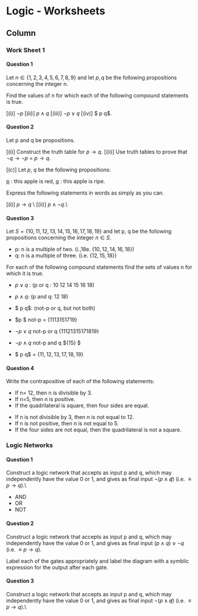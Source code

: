 
Logic - Worksheets {data-navmenu="Section 2"}
==================================

Column {.tabset}
-----------------------------



### Work Sheet 1


#### Question 1

Let $n \in \{1,2,3,4,5,6,7, 8 ,9\}$ and let $p,q$ be the following propositions concerning the integer n.


[p]: $n$ is even
[q]: $n < 5$.


Find the values of n for which each of the following compound statements is
true.

[(i)] $\neg p$
[(ii)] $p \wedge q$
[(iii)] $\neg p \vee q$
[(iv)] $ p \otimes q$.


#### Question 2

Let p and q be propositions.

[(i)]  Construct the truth table for $p \rightarrow q$. 
[(ii)] Use truth tables to prove that $\neg q \rightarrow \neg p$ = $p \rightarrow q$. 

[(c)] Let $p$, $q$ be the following propositions:

[p] : this apple is red, 
[q] : this apple is ripe. 


Express the following statements in words as simply as you can. 

[(i)] $p \rightarrow q$ \\
[(ii)] $p \wedge \neg q$.\\



#### Question 3 

Let $S = \{10,11,12,13,14,15,16,17,18,19\}$ and let p, q be the following propositions concerning the integer $n \in S$.


*  p: n is a multiple of two. (i.,18e. $\{10,12,14,16,18\}$)
*  q: n is a multiple of three. {i.e. $\{12,15,18\}$}


For each of the following compound statements find the sets of values n for which it is true. 


*  $p \vee q$ : (p or q :  10 12 14 15 16 18) 
*  $p \wedge q$: (p and q: 12 18)
*  $ \neg p \oplus q$: (not-p or q, but not both)

*  $\neg p $ not-p = $\{ 11 13 15 17 19\}$
*  $\neg p \vee q$ not-p or q $\{11 12 13 15 17 18 19\}$
*  $\neg p \wedge q$ not-p and q $\{15\} $
*  $ \neg p \oplus q$ = $\{11, 12, 13, 17, 18, 19\}$







#### Question 4

Write the contrapositive of each of the following statements:


*  If n= 12, then n is divisible by 3.
*  If n=5, then n is positive.
*  If the quadrilateral is square, then four sides are equal.


\textbf{Solutions}

*  If n is not divisible by 3, then n is not equal to 12.
*  If n is not positive, then n is not equal to 5.
*  If the four sides are not equal, then the quadrilateral is not a square.




### Logic Networks

#### Question 1

Construct a logic network that accepts as input p and q, which may independently have the value 0 or 1, and
gives as final input $\neg(p \wedge \not q)$ (i.e. $\equiv p \rightarrow q$).\\


\textbf{Logic Gates}

*  AND
*  OR
*  NOT




#### Question 2 
Construct a logic network that accepts as input p and q, which may independently have the value 0 or 1, and
gives as final input $(p \wedge  q) \vee \neg q$ (i.e. $\equiv p \rightarrow q$).



\textbf{Important} Label each of the gates appropriately and label the diagram with a symblic expression for the output after each gate.


#### Question 3

Construct a logic network that accepts as input p and q, which may independently have the value 0 or 1, and
gives as final input $\neg(p \wedge \not q)$ (i.e. $\equiv p \rightarrow q$).\\



